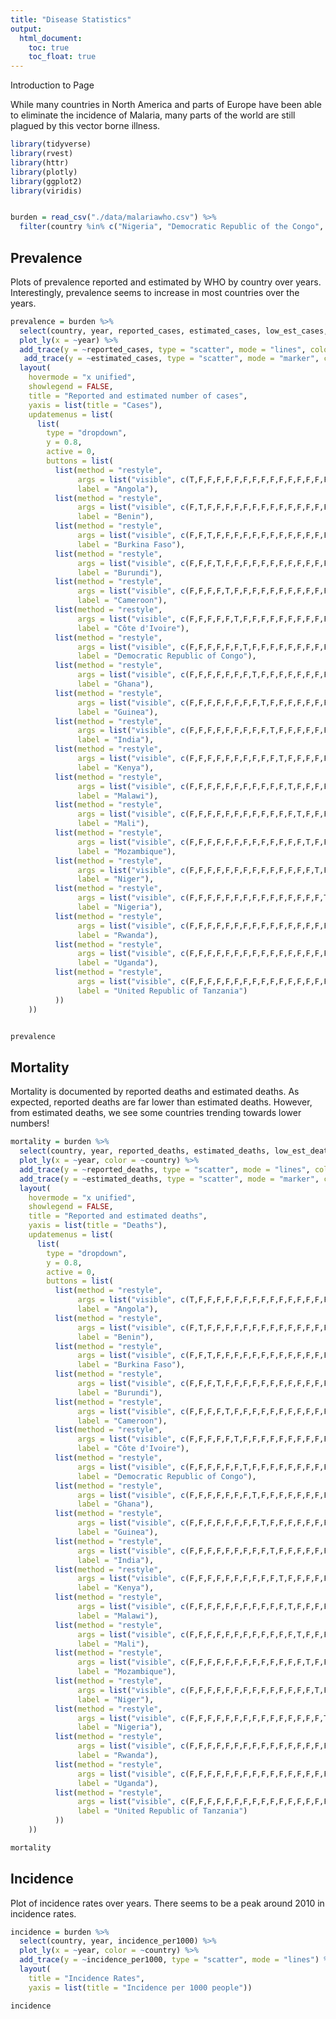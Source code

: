 ```yaml
---
title: "Disease Statistics"
output: 
  html_document:
    toc: true
    toc_float: true
---
```


Introduction to Page

While many countries in North America and parts of Europe have been able to eliminate the incidence of Malaria, many parts of the world are still plagued by this vector borne illness.  



```r
library(tidyverse)
library(rvest)
library(httr)
library(plotly)
library(ggplot2)
library(viridis)


burden = read_csv("./data/malariawho.csv") %>% 
  filter(country %in% c("Nigeria", "Democratic Republic of the Congo", "Uganda", "Mozambique", "Côte d'Ivoire", "Niger", "Burkina Faso", "Mali", "Angola", "United Republic of Tanzania", "India", "Ghana", "Cameroon", "Rwanda", "Benin", "Malawi", "Kenya", "Guinea", "Burundi"))
```


## Prevalence

Plots of prevalence reported and estimated by WHO by country over years. Interestingly, prevalence seems to increase in most countries over the years.

```r
prevalence = burden %>%
  select(country, year, reported_cases, estimated_cases, low_est_cases, high_est_cases) %>%
  plot_ly(x = ~year) %>% 
  add_trace(y = ~reported_cases, type = "scatter", mode = "lines", color = ~country, colors = "Reds", name = "Reported", hovetemplate = "%{country}") %>% 
   add_trace(y = ~estimated_cases, type = "scatter", mode = "marker", color = ~country, colors = "Reds", name = "Estimated", hoverinfo = "%{country}") %>% 
  layout(
    hovermode = "x unified", 
    showlegend = FALSE,
    title = "Reported and estimated number of cases",
    yaxis = list(title = "Cases"),
    updatemenus = list(
      list(
        type = "dropdown",
        y = 0.8,
        active = 0,
        buttons = list(
          list(method = "restyle",
               args = list("visible", c(T,F,F,F,F,F,F,F,F,F,F,F,F,F,F,F,F,F,F)), 
               label = "Angola"),
          list(method = "restyle",
               args = list("visible", c(F,T,F,F,F,F,F,F,F,F,F,F,F,F,F,F,F,F,F)), 
               label = "Benin"),
          list(method = "restyle",
               args = list("visible", c(F,F,T,F,F,F,F,F,F,F,F,F,F,F,F,F,F,F,F)), 
               label = "Burkina Faso"),
          list(method = "restyle",
               args = list("visible", c(F,F,F,T,F,F,F,F,F,F,F,F,F,F,F,F,F,F,F)), 
               label = "Burundi"),
          list(method = "restyle",
               args = list("visible", c(F,F,F,F,T,F,F,F,F,F,F,F,F,F,F,F,F,F,F)), 
               label = "Cameroon"),
          list(method = "restyle",
               args = list("visible", c(F,F,F,F,F,T,F,F,F,F,F,F,F,F,F,F,F,F,F)), 
               label = "Côte d'Ivoire"),
          list(method = "restyle",
               args = list("visible", c(F,F,F,F,F,F,T,F,F,F,F,F,F,F,F,F,F,F,F)), 
               label = "Democratic Republic of Congo"),
          list(method = "restyle",
               args = list("visible", c(F,F,F,F,F,F,F,T,F,F,F,F,F,F,F,F,F,F,F)), 
               label = "Ghana"),
          list(method = "restyle",
               args = list("visible", c(F,F,F,F,F,F,F,F,T,F,F,F,F,F,F,F,F,F,F)), 
               label = "Guinea"),
          list(method = "restyle",
               args = list("visible", c(F,F,F,F,F,F,F,F,F,T,F,F,F,F,F,F,F,F,F)), 
               label = "India"),
          list(method = "restyle",
               args = list("visible", c(F,F,F,F,F,F,F,F,F,F,T,F,F,F,F,F,F,F,F)), 
               label = "Kenya"),
          list(method = "restyle",
               args = list("visible", c(F,F,F,F,F,F,F,F,F,F,F,T,F,F,F,F,F,F,F)), 
               label = "Malawi"),
          list(method = "restyle",
               args = list("visible", c(F,F,F,F,F,F,F,F,F,F,F,F,T,F,F,F,F,F,F)), 
               label = "Mali"),
          list(method = "restyle",
               args = list("visible", c(F,F,F,F,F,F,F,F,F,F,F,F,F,T,F,F,F,F,F)), 
               label = "Mozambique"),
          list(method = "restyle",
               args = list("visible", c(F,F,F,F,F,F,F,F,F,F,F,F,F,F,T,F,F,F,F)), 
               label = "Niger"),
          list(method = "restyle",
               args = list("visible", c(F,F,F,F,F,F,F,F,F,F,F,F,F,F,F,T,F,F,F)), 
               label = "Nigeria"),
          list(method = "restyle",
               args = list("visible", c(F,F,F,F,F,F,F,F,F,F,F,F,F,F,F,F,T,F,F)), 
               label = "Rwanda"),
          list(method = "restyle",
               args = list("visible", c(F,F,F,F,F,F,F,F,F,F,F,F,F,F,F,F,F,T,F)), 
               label = "Uganda"),
          list(method = "restyle",
               args = list("visible", c(F,F,F,F,F,F,F,F,F,F,F,F,F,F,F,F,F,F,T)), 
               label = "United Republic of Tanzania")
          ))
    ))


prevalence
```


## Mortality

Mortality is documented by reported deaths and estimated deaths. As expected, reported deaths are far lower than estimated deaths.  However, from estimated deaths, we see some countries trending towards lower numbers!

```r
mortality = burden %>%
  select(country, year, reported_deaths, estimated_deaths, low_est_death, high_est_death) %>%
  plot_ly(x = ~year, color = ~country) %>% 
  add_trace(y = ~reported_deaths, type = "scatter", mode = "lines", color = ~country, colors = "Blues", name = "Reported") %>% 
  add_trace(y = ~estimated_deaths, type = "scatter", mode = "marker", color = ~country, colors = "Blues", name = "Estimated") %>% 
  layout(
    hovermode = "x unified", 
    showlegend = FALSE,
    title = "Reported and estimated deaths",
    yaxis = list(title = "Deaths"),
    updatemenus = list(
      list(
        type = "dropdown",
        y = 0.8,
        active = 0,
        buttons = list(
          list(method = "restyle",
               args = list("visible", c(T,F,F,F,F,F,F,F,F,F,F,F,F,F,F,F,F,F,F)), 
               label = "Angola"),
          list(method = "restyle",
               args = list("visible", c(F,T,F,F,F,F,F,F,F,F,F,F,F,F,F,F,F,F,F)), 
               label = "Benin"),
          list(method = "restyle",
               args = list("visible", c(F,F,T,F,F,F,F,F,F,F,F,F,F,F,F,F,F,F,F)), 
               label = "Burkina Faso"),
          list(method = "restyle",
               args = list("visible", c(F,F,F,T,F,F,F,F,F,F,F,F,F,F,F,F,F,F,F)), 
               label = "Burundi"),
          list(method = "restyle",
               args = list("visible", c(F,F,F,F,T,F,F,F,F,F,F,F,F,F,F,F,F,F,F)), 
               label = "Cameroon"),
          list(method = "restyle",
               args = list("visible", c(F,F,F,F,F,T,F,F,F,F,F,F,F,F,F,F,F,F,F)), 
               label = "Côte d'Ivoire"),
          list(method = "restyle",
               args = list("visible", c(F,F,F,F,F,F,T,F,F,F,F,F,F,F,F,F,F,F,F)), 
               label = "Democratic Republic of Congo"),
          list(method = "restyle",
               args = list("visible", c(F,F,F,F,F,F,F,T,F,F,F,F,F,F,F,F,F,F,F)), 
               label = "Ghana"),
          list(method = "restyle",
               args = list("visible", c(F,F,F,F,F,F,F,F,T,F,F,F,F,F,F,F,F,F,F)), 
               label = "Guinea"),
          list(method = "restyle",
               args = list("visible", c(F,F,F,F,F,F,F,F,F,T,F,F,F,F,F,F,F,F,F)), 
               label = "India"),
          list(method = "restyle",
               args = list("visible", c(F,F,F,F,F,F,F,F,F,F,T,F,F,F,F,F,F,F,F)), 
               label = "Kenya"),
          list(method = "restyle",
               args = list("visible", c(F,F,F,F,F,F,F,F,F,F,F,T,F,F,F,F,F,F,F)), 
               label = "Malawi"),
          list(method = "restyle",
               args = list("visible", c(F,F,F,F,F,F,F,F,F,F,F,F,T,F,F,F,F,F,F)), 
               label = "Mali"),
          list(method = "restyle",
               args = list("visible", c(F,F,F,F,F,F,F,F,F,F,F,F,F,T,F,F,F,F,F)), 
               label = "Mozambique"),
          list(method = "restyle",
               args = list("visible", c(F,F,F,F,F,F,F,F,F,F,F,F,F,F,T,F,F,F,F)), 
               label = "Niger"),
          list(method = "restyle",
               args = list("visible", c(F,F,F,F,F,F,F,F,F,F,F,F,F,F,F,T,F,F,F)), 
               label = "Nigeria"),
          list(method = "restyle",
               args = list("visible", c(F,F,F,F,F,F,F,F,F,F,F,F,F,F,F,F,T,F,F)), 
               label = "Rwanda"),
          list(method = "restyle",
               args = list("visible", c(F,F,F,F,F,F,F,F,F,F,F,F,F,F,F,F,F,T,F)), 
               label = "Uganda"),
          list(method = "restyle",
               args = list("visible", c(F,F,F,F,F,F,F,F,F,F,F,F,F,F,F,F,F,F,T)), 
               label = "United Republic of Tanzania")
          ))
    ))

mortality
```

## Incidence

Plot of incidence rates over years.  There seems to be a peak around 2010 in incidence rates.

```r
incidence = burden %>%
  select(country, year, incidence_per1000) %>%
  plot_ly(x = ~year, color = ~country) %>% 
  add_trace(y = ~incidence_per1000, type = "scatter", mode = "lines") %>% 
  layout(
    title = "Incidence Rates",
    yaxis = list(title = "Incidence per 1000 people"))

incidence
```

